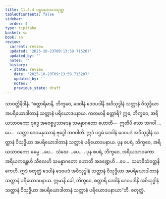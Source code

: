 ```yaml
---
title: 11.4.4 ပဌမဒေဝပဒသုတ္တ
tableOfContents: false
sidebar:
  order: 4
type: tipitaka
basket: su
book: sn
review:
  current: review
  updated: '2025-10-23T09:13:59.715207'
  updated_by: ''
  notes: ''
  history:
  - state: review
    date: '2025-10-23T09:13:59.715207'
    updated_by: ''
    notes: ''
    previous_state: draft
---
```



<ReviewStatus review={frontmatter.review} showDetails={true} />

<HypothesisAnnotation frontmatter={frontmatter} />

<DynamicBreadcrumb />

<Division number="1030" book="sn" e="ch" v="18" p="433">

<Paragraph number="2009" book="sn">
သာဝတ္ထိနိဒါနံ. “စတ္တာရိမာနိ, ဘိက္ခဝေ, ဒေဝါနံ ဒေဝပဒါနိ အဝိသုဒ္ဓါနံ သတ္တာနံ ဝိသုဒ္ဓိယာ အပရိယောဒါတာနံ သတ္တာနံ ပရိယောဒပနာယ.
</Paragraph>

<Paragraph number="2010" book="sn">
ကတမာနိ စတ္တာရိ? ဣဓ, ဘိက္ခဝေ, အရိယသာဝကော ဗုဒ္ဓေ အဝေစ္စပ္ပသာဒေန သမန္နာဂတော ဟောတိ—  ဣတိပိ သော ဘဂဝါ …ပေ…  သတ္ထာ ဒေဝမနုဿာနံ ဗုဒ္ဓေါ ဘဂဝါတိ. ဣဒံ ပဌမံ ဒေဝါနံ ဒေဝပဒံ အဝိသုဒ္ဓါနံ သတ္တာနံ ဝိသုဒ္ဓိယာ အပရိယောဒါတာနံ သတ္တာနံ ပရိယောဒပနာယ.
</Paragraph>

<Paragraph number="2011" book="sn">
ပုန စပရံ, ဘိက္ခဝေ, အရိယသာဝကော ဓမ္မေ …ပေ…  သံဃေ …ပေ… .
</Paragraph>

<Paragraph number="2012" book="sn">
ပုန စပရံ, ဘိက္ခဝေ, အရိယသာဝကော အရိယကန္တေဟိ သီလေဟိ သမန္နာဂတော ဟောတိ အခဏ္ဍေဟိ …ပေ…  သမာဓိသံဝတ္တနိကေဟိ. ဣဒံ စတုတ္ထံ ဒေဝါနံ ဒေဝပဒံ အဝိသုဒ္ဓါနံ သတ္တာနံ ဝိသုဒ္ဓိယာ အပရိယောဒါတာနံ သတ္တာနံ ပရိယောဒပနာယ. ဣမာနိ ခေါ, ဘိက္ခဝေ, စတ္တာရိ ဒေဝါနံ ဒေဝပဒါနိ အဝိသုဒ္ဓါနံ သတ္တာနံ ဝိသုဒ္ဓိယာ အပရိယောဒါတာနံ သတ္တာနံ ပရိယောဒပနာယာ”တိ.

</Paragraph>
</Division>

<Paragraph number="2013" type="center" book="sn">
စတုတ္ထံ.
</Paragraph>